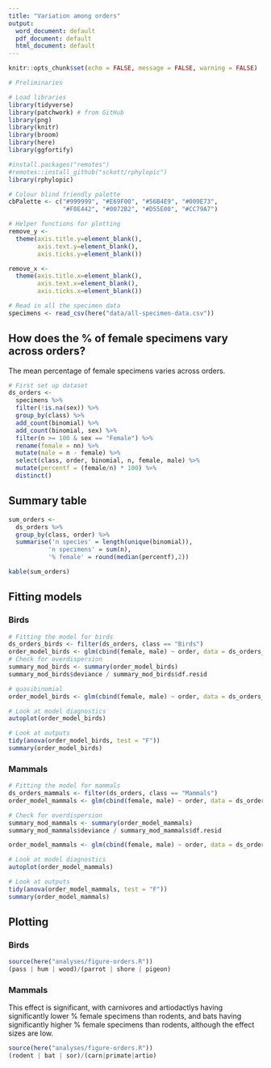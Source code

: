```yaml
---
title: "Variation among orders"
output:
  word_document: default
  pdf_document: default
  html_document: default
---
```

  
  ```r
knitr::opts_chunk$set(echo = FALSE, message = FALSE, warning = FALSE)
```

```r
# Preliminaries

# Load libraries
library(tidyverse)
library(patchwork) # from GitHub
library(png)
library(knitr)
library(broom)
library(here)
library(ggfortify)

#install.packages("remotes")
#remotes::install_github("sckott/rphylopic")
library(rphylopic)

# Colour blind friendly palette
cbPalette <- c("#999999", "#E69F00", "#56B4E9", "#009E73", 
               "#F0E442", "#0072B2", "#D55E00", "#CC79A7")

# Helper functions for plotting
remove_y <- 
  theme(axis.title.y=element_blank(),
        axis.text.y=element_blank(),
        axis.ticks.y=element_blank())

remove_x <-   
  theme(axis.title.x=element_blank(),
        axis.text.x=element_blank(),
        axis.ticks.x=element_blank())
```

```r
# Read in all the specimen data
specimens <- read_csv(here("data/all-specimen-data.csv")) 
```

## How does the % of female specimens vary across orders?

The mean percentage of female specimens varies across orders.

```r
# First set up dataset
ds_orders <-
  specimens %>%
  filter(!is.na(sex)) %>%
  group_by(class) %>%
  add_count(binomial) %>%
  add_count(binomial, sex) %>%
  filter(n >= 100 & sex == "Female") %>%
  rename(female = nn) %>%
  mutate(male = n - female) %>%
  select(class, order, binomial, n, female, male) %>%
  mutate(percentf = (female/n) * 100) %>%
  distinct()
```

## Summary table
```r
sum_orders <-
  ds_orders %>%
  group_by(class, order) %>%
  summarise('n species' = length(unique(binomial)),
           'n specimens' = sum(n),
           '% female' = round(median(percentf),2))

kable(sum_orders)
```

## Fitting models
### Birds
```r
# Fitting the model for birds
ds_orders_birds <- filter(ds_orders, class == "Birds")
order_model_birds <- glm(cbind(female, male) ~ order, data = ds_orders_birds, family = "binomial")
# Check for overdispersion
summary_mod_birds <- summary(order_model_birds)
summary_mod_birds$deviance / summary_mod_birds$df.resid 

# quasibinomial
order_model_birds <- glm(cbind(female, male) ~ order, data = ds_orders_birds, family = "quasibinomial")

# Look at model diagnostics
autoplot(order_model_birds)

# Look at outputs
tidy(anova(order_model_birds, test = "F"))
summary(order_model_birds)


```

### Mammals
```r
# Fitting the model for mammals
ds_orders_mammals <- filter(ds_orders, class == "Mammals")
order_model_mammals <- glm(cbind(female, male) ~ order, data = ds_orders_mammals, family = "binomial")

# Check for overdispersion
summary_mod_mammals <- summary(order_model_mammals)
summary_mod_mammals$deviance / summary_mod_mammals$df.resid 

order_model_mammals <- glm(cbind(female, male) ~ order, data = ds_orders_mammals, family = "quasibinomial")

# Look at model diagnostics
autoplot(order_model_mammals)

# Look at outputs
tidy(anova(order_model_mammals, test = "F"))
summary(order_model_mammals)
```

## Plotting
### Birds

```r
source(here("analyses/figure-orders.R"))
(pass | hum | wood)/(parrot | shore | pigeon)
```

### Mammals
This effect is significant, with carnivores and artiodactlys having significantly lower % female specimens than rodents, and bats having significantly higher % female specimens than rodents, although the effect sizes are low.

```r
source(here("analyses/figure-orders.R"))
(rodent | bat | sor)/(carn|primate|artio)

```
